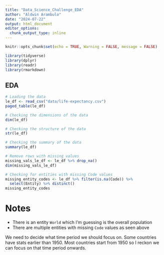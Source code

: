```yaml
---
title: "Data_Science_Challenge_EDA"
author: "Aldwin Arambulo"
date: "2024-07-22"
output: html_document
editor_options: 
  chunk_output_type: inline
---
```


```r
knitr::opts_chunk$set(echo = TRUE, Warning = FALSE, message = FALSE)
```

```r
library(tidyverse)
library(dplyr)
library(readr)
library(rmarkdown)

```


## EDA

```r
# Loading the data
le_df <- read_csv("data/life-expectancy.csv")
paged_table(le_df)
```

```r
# Checking the dimensions of the data
dim(le_df)
```

```r
# Checking the structure of the data
str(le_df)
```

```r
# Checking the summary of the data
summary(le_df)
```

```r
# Remove rows with missing values
missing_vals_le_df <- le_df %>% drop_na()
dim(missing_vals_le_df)
```

```r
# Checking for entities with missing Code values
missing_entity_codes <- le_df %>% filter(is.na(Code)) %>% 
  select(Entity) %>% distinct()
missing_entity_codes
```

# Notes

- There is an entity `World` which I'm guessing is the overall population
- There are multiple entities with missing `Code` values as seen above

We need to decide what time period we should focus on.  Some countries have stats earlier than 1950.  Most countries start from 1950 so I reckon we can focus on that time period onwards.